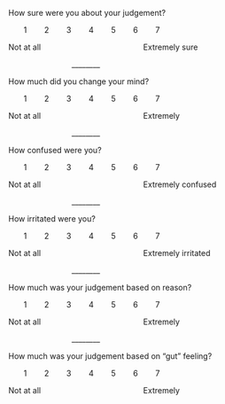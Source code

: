 How sure were you about your judgement?

&nbsp;&nbsp;&nbsp;&nbsp;&nbsp;&nbsp; 1 &nbsp;&nbsp;&nbsp;&nbsp;&nbsp;&nbsp; 2 &nbsp;&nbsp;&nbsp;&nbsp;&nbsp;&nbsp; 3 &nbsp;&nbsp;&nbsp;&nbsp;&nbsp;&nbsp; 4 &nbsp;&nbsp;&nbsp;&nbsp;&nbsp;&nbsp; 5 &nbsp;&nbsp;&nbsp;&nbsp;&nbsp;&nbsp; 6 &nbsp;&nbsp;&nbsp;&nbsp;&nbsp;&nbsp; 7

Not at all &nbsp;&nbsp;&nbsp;&nbsp;&nbsp;&nbsp;&nbsp;&nbsp;&nbsp;&nbsp;&nbsp;&nbsp;&nbsp;&nbsp;&nbsp;&nbsp;&nbsp;&nbsp;&nbsp;&nbsp;&nbsp;&nbsp;&nbsp;&nbsp;&nbsp;&nbsp;&nbsp;&nbsp;&nbsp;&nbsp;&nbsp;&nbsp;&nbsp;&nbsp;&nbsp;&nbsp;&nbsp;&nbsp;&nbsp;&nbsp;&nbsp;&nbsp;&nbsp;&nbsp;&nbsp;&nbsp;Extremely sure

&nbsp;&nbsp;&nbsp;&nbsp;&nbsp;&nbsp;&nbsp;&nbsp;&nbsp;&nbsp;&nbsp;&nbsp;&nbsp;&nbsp;&nbsp;&nbsp;&nbsp;&nbsp;&nbsp;&nbsp;&nbsp;&nbsp;&nbsp;&nbsp;&nbsp;&nbsp;&nbsp;&nbsp;&nbsp;________

How much did you change your mind?

&nbsp;&nbsp;&nbsp;&nbsp;&nbsp;&nbsp; 1 &nbsp;&nbsp;&nbsp;&nbsp;&nbsp;&nbsp; 2 &nbsp;&nbsp;&nbsp;&nbsp;&nbsp;&nbsp; 3 &nbsp;&nbsp;&nbsp;&nbsp;&nbsp;&nbsp; 4 &nbsp;&nbsp;&nbsp;&nbsp;&nbsp;&nbsp; 5 &nbsp;&nbsp;&nbsp;&nbsp;&nbsp;&nbsp; 6 &nbsp;&nbsp;&nbsp;&nbsp;&nbsp;&nbsp; 7

Not at all &nbsp;&nbsp;&nbsp;&nbsp;&nbsp;&nbsp;&nbsp;&nbsp;&nbsp;&nbsp;&nbsp;&nbsp;&nbsp;&nbsp;&nbsp;&nbsp;&nbsp;&nbsp;&nbsp;&nbsp;&nbsp;&nbsp;&nbsp;&nbsp;&nbsp;&nbsp;&nbsp;&nbsp;&nbsp;&nbsp;&nbsp;&nbsp;&nbsp;&nbsp;&nbsp;&nbsp;&nbsp;&nbsp;&nbsp;&nbsp;&nbsp;&nbsp;&nbsp;&nbsp;&nbsp;&nbsp;Extremely

&nbsp;&nbsp;&nbsp;&nbsp;&nbsp;&nbsp;&nbsp;&nbsp;&nbsp;&nbsp;&nbsp;&nbsp;&nbsp;&nbsp;&nbsp;&nbsp;&nbsp;&nbsp;&nbsp;&nbsp;&nbsp;&nbsp;&nbsp;&nbsp;&nbsp;&nbsp;&nbsp;&nbsp;&nbsp;________

How confused were you?

&nbsp;&nbsp;&nbsp;&nbsp;&nbsp;&nbsp; 1 &nbsp;&nbsp;&nbsp;&nbsp;&nbsp;&nbsp; 2 &nbsp;&nbsp;&nbsp;&nbsp;&nbsp;&nbsp; 3 &nbsp;&nbsp;&nbsp;&nbsp;&nbsp;&nbsp; 4 &nbsp;&nbsp;&nbsp;&nbsp;&nbsp;&nbsp; 5 &nbsp;&nbsp;&nbsp;&nbsp;&nbsp;&nbsp; 6 &nbsp;&nbsp;&nbsp;&nbsp;&nbsp;&nbsp; 7

Not at all &nbsp;&nbsp;&nbsp;&nbsp;&nbsp;&nbsp;&nbsp;&nbsp;&nbsp;&nbsp;&nbsp;&nbsp;&nbsp;&nbsp;&nbsp;&nbsp;&nbsp;&nbsp;&nbsp;&nbsp;&nbsp;&nbsp;&nbsp;&nbsp;&nbsp;&nbsp;&nbsp;&nbsp;&nbsp;&nbsp;&nbsp;&nbsp;&nbsp;&nbsp;&nbsp;&nbsp;&nbsp;&nbsp;&nbsp;&nbsp;&nbsp;&nbsp;&nbsp;&nbsp;&nbsp;&nbsp;Extremely confused

&nbsp;&nbsp;&nbsp;&nbsp;&nbsp;&nbsp;&nbsp;&nbsp;&nbsp;&nbsp;&nbsp;&nbsp;&nbsp;&nbsp;&nbsp;&nbsp;&nbsp;&nbsp;&nbsp;&nbsp;&nbsp;&nbsp;&nbsp;&nbsp;&nbsp;&nbsp;&nbsp;&nbsp;&nbsp;________

How irritated were you?

&nbsp;&nbsp;&nbsp;&nbsp;&nbsp;&nbsp; 1 &nbsp;&nbsp;&nbsp;&nbsp;&nbsp;&nbsp; 2 &nbsp;&nbsp;&nbsp;&nbsp;&nbsp;&nbsp; 3 &nbsp;&nbsp;&nbsp;&nbsp;&nbsp;&nbsp; 4 &nbsp;&nbsp;&nbsp;&nbsp;&nbsp;&nbsp; 5 &nbsp;&nbsp;&nbsp;&nbsp;&nbsp;&nbsp; 6 &nbsp;&nbsp;&nbsp;&nbsp;&nbsp;&nbsp; 7

Not at all &nbsp;&nbsp;&nbsp;&nbsp;&nbsp;&nbsp;&nbsp;&nbsp;&nbsp;&nbsp;&nbsp;&nbsp;&nbsp;&nbsp;&nbsp;&nbsp;&nbsp;&nbsp;&nbsp;&nbsp;&nbsp;&nbsp;&nbsp;&nbsp;&nbsp;&nbsp;&nbsp;&nbsp;&nbsp;&nbsp;&nbsp;&nbsp;&nbsp;&nbsp;&nbsp;&nbsp;&nbsp;&nbsp;&nbsp;&nbsp;&nbsp;&nbsp;&nbsp;&nbsp;&nbsp;&nbsp;Extremely irritated

&nbsp;&nbsp;&nbsp;&nbsp;&nbsp;&nbsp;&nbsp;&nbsp;&nbsp;&nbsp;&nbsp;&nbsp;&nbsp;&nbsp;&nbsp;&nbsp;&nbsp;&nbsp;&nbsp;&nbsp;&nbsp;&nbsp;&nbsp;&nbsp;&nbsp;&nbsp;&nbsp;&nbsp;&nbsp;________

How much was your judgement based on reason?

&nbsp;&nbsp;&nbsp;&nbsp;&nbsp;&nbsp; 1 &nbsp;&nbsp;&nbsp;&nbsp;&nbsp;&nbsp; 2 &nbsp;&nbsp;&nbsp;&nbsp;&nbsp;&nbsp; 3 &nbsp;&nbsp;&nbsp;&nbsp;&nbsp;&nbsp; 4 &nbsp;&nbsp;&nbsp;&nbsp;&nbsp;&nbsp; 5 &nbsp;&nbsp;&nbsp;&nbsp;&nbsp;&nbsp; 6 &nbsp;&nbsp;&nbsp;&nbsp;&nbsp;&nbsp; 7

Not at all &nbsp;&nbsp;&nbsp;&nbsp;&nbsp;&nbsp;&nbsp;&nbsp;&nbsp;&nbsp;&nbsp;&nbsp;&nbsp;&nbsp;&nbsp;&nbsp;&nbsp;&nbsp;&nbsp;&nbsp;&nbsp;&nbsp;&nbsp;&nbsp;&nbsp;&nbsp;&nbsp;&nbsp;&nbsp;&nbsp;&nbsp;&nbsp;&nbsp;&nbsp;&nbsp;&nbsp;&nbsp;&nbsp;&nbsp;&nbsp;&nbsp;&nbsp;&nbsp;&nbsp;&nbsp;&nbsp;Extremely

&nbsp;&nbsp;&nbsp;&nbsp;&nbsp;&nbsp;&nbsp;&nbsp;&nbsp;&nbsp;&nbsp;&nbsp;&nbsp;&nbsp;&nbsp;&nbsp;&nbsp;&nbsp;&nbsp;&nbsp;&nbsp;&nbsp;&nbsp;&nbsp;&nbsp;&nbsp;&nbsp;&nbsp;&nbsp;________

How much was your judgement based on “gut” feeling?

&nbsp;&nbsp;&nbsp;&nbsp;&nbsp;&nbsp; 1 &nbsp;&nbsp;&nbsp;&nbsp;&nbsp;&nbsp; 2 &nbsp;&nbsp;&nbsp;&nbsp;&nbsp;&nbsp; 3 &nbsp;&nbsp;&nbsp;&nbsp;&nbsp;&nbsp; 4 &nbsp;&nbsp;&nbsp;&nbsp;&nbsp;&nbsp; 5 &nbsp;&nbsp;&nbsp;&nbsp;&nbsp;&nbsp; 6 &nbsp;&nbsp;&nbsp;&nbsp;&nbsp;&nbsp; 7

Not at all &nbsp;&nbsp;&nbsp;&nbsp;&nbsp;&nbsp;&nbsp;&nbsp;&nbsp;&nbsp;&nbsp;&nbsp;&nbsp;&nbsp;&nbsp;&nbsp;&nbsp;&nbsp;&nbsp;&nbsp;&nbsp;&nbsp;&nbsp;&nbsp;&nbsp;&nbsp;&nbsp;&nbsp;&nbsp;&nbsp;&nbsp;&nbsp;&nbsp;&nbsp;&nbsp;&nbsp;&nbsp;&nbsp;&nbsp;&nbsp;&nbsp;&nbsp;&nbsp;&nbsp;&nbsp;&nbsp;Extremely







